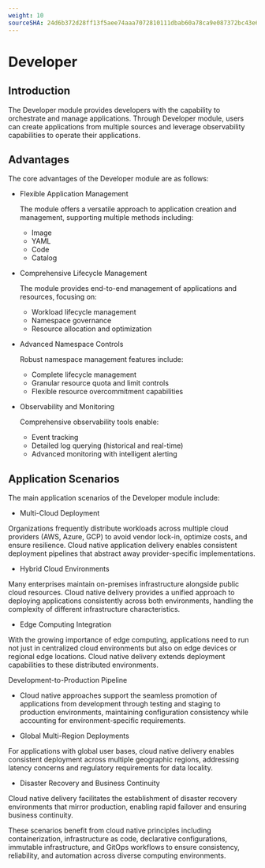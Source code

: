 ```yaml
---
weight: 10
sourceSHA: 24d6b372d28ff13f5aee74aaa7072810111dbab60a78ca9e087372bc43e65932
---
```


# Developer

## Introduction

The Developer module provides developers with the capability to orchestrate and manage applications. Through Developer module, users can create applications from multiple sources and leverage observability capabilities to operate their applications.

## Advantages

The core advantages of the Developer module are as follows:

- Flexible Application Management

  The module offers a versatile approach to application creation and management, supporting multiple methods including:

  - Image
  - YAML
  - Code
  - Catalog

- Comprehensive Lifecycle Management

  The module provides end-to-end management of applications and resources, focusing on:

  - Workload lifecycle management
  - Namespace governance
  - Resource allocation and optimization

- Advanced Namespace Controls

  Robust namespace management features include:

  - Complete lifecycle management
  - Granular resource quota and limit controls
  - Flexible resource overcommitment capabilities

- Observability and Monitoring

  Comprehensive observability tools enable:

  - Event tracking
  - Detailed log querying (historical and real-time)
  - Advanced monitoring with intelligent alerting

## Application Scenarios

The main application scenarios of the Developer module include:

- Multi-Cloud Deployment

Organizations frequently distribute workloads across multiple cloud providers (AWS, Azure, GCP) to avoid vendor lock-in, optimize costs, and ensure resilience. Cloud native application delivery enables consistent deployment pipelines that abstract away provider-specific implementations.

- Hybrid Cloud Environments

Many enterprises maintain on-premises infrastructure alongside public cloud resources. Cloud native delivery provides a unified approach to deploying applications consistently across both environments, handling the complexity of different infrastructure characteristics.

- Edge Computing Integration

With the growing importance of edge computing, applications need to run not just in centralized cloud environments but also on edge devices or regional edge locations. Cloud native delivery extends deployment capabilities to these distributed environments.

Development-to-Production Pipeline

- Cloud native approaches support the seamless promotion of applications from development through testing and staging to production environments, maintaining configuration consistency while accounting for environment-specific requirements.

- Global Multi-Region Deployments

For applications with global user bases, cloud native delivery enables consistent deployment across multiple geographic regions, addressing latency concerns and regulatory requirements for data locality.

- Disaster Recovery and Business Continuity

Cloud native delivery facilitates the establishment of disaster recovery environments that mirror production, enabling rapid failover and ensuring business continuity.

These scenarios benefit from cloud native principles including containerization, infrastructure as code, declarative configurations, immutable infrastructure, and GitOps workflows to ensure consistency, reliability, and automation across diverse computing environments.
